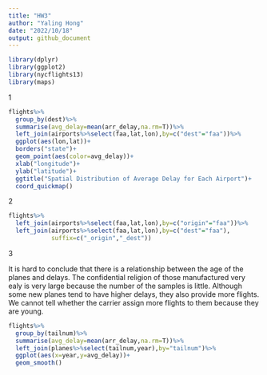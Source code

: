 ```yaml
---
title: "HW3"
author: "Yaling Hong"
date: "2022/10/18"
output: github_document
---
```


```r
library(dplyr)
library(ggplot2)
library(nycflights13)
library(maps)
```

1

```r
flights%>%
  group_by(dest)%>%
  summarise(avg_delay=mean(arr_delay,na.rm=T))%>%
  left_join(airports%>%select(faa,lat,lon),by=c("dest"="faa"))%>%
  ggplot(aes(lon,lat))+
  borders("state")+
  geom_point(aes(color=avg_delay))+
  xlab("longitude")+
  ylab("latitude")+
  ggtitle("Spatial Distribution of Average Delay for Each Airport")+
  coord_quickmap()
```

2

```r
flights%>%
  left_join(airports%>%select(faa,lat,lon),by=c("origin"="faa"))%>%
  left_join(airports%>%select(faa,lat,lon),by=c("dest"="faa"),
            suffix=c("_origin","_dest"))
```


3

It is hard to conclude that there is a relationship between the age of the planes and delays. The confidential religion of those manufactured very ealy is very large because the number of the samples is little. Although some new planes tend to have higher delays, they also provide more flights. We cannot tell whether the carrier assign more flights to them because they are young. 



```r
flights%>%
  group_by(tailnum)%>%
  summarise(avg_delay=mean(arr_delay,na.rm=T))%>%
  left_join(planes%>%select(tailnum,year),by="tailnum")%>%
  ggplot(aes(x=year,y=avg_delay))+
  geom_smooth()
```

